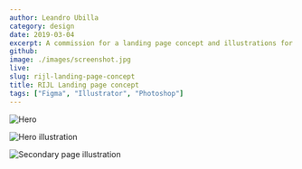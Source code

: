 ```yaml
---
author: Leandro Ubilla
category: design
date: 2019-03-04
excerpt: A commission for a landing page concept and illustrations for the hero section.
github:
image: ./images/screenshot.jpg
live:
slug: rijl-landing-page-concept
title: RIJL Landing page concept
tags: ["Figma", "Illustrator", "Photoshop"]
---
```


<div className="mdx-img">

![Hero](./images/screenshot.jpg)

</div>

<div className="mdx-img">

![Hero illustration](./images/img3.png)

</div>

<div className="mdx-img">

![Secondary page illustration](./images/img2.jpg)

</div>